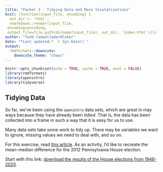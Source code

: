 ```yaml
---
title: "Packet 3 - Tidying Data and More Visulatizations"
knit: (function(input_file, encoding) {
  out_dir <- 'html';
  rmarkdown::render(input_file,
 encoding=encoding,
 output_file=file.path(dirname(input_file), out_dir, 'index.html'))})
author: "Todd CadwalladerOlsker"
date: "*Last updated:* `r Sys.Date()`"
output:
  rmdformats::downcute:
    downcute_theme: "chaos"
---
```


```r
knitr::opts_chunk$set(echo = TRUE, cache = TRUE, eval = FALSE)
library(rmdformats)
library(openintro)
library(tidyverse)
```

## Tidying Data

So far, we've been using the `openintro` data sets, which are great in may ways because they have already been *tidied*. That is, the data has been collected into a frame in such a way that it is easy for us to use.

Many data sets take some work to tidy up. There may be variables we want to ignore, missing values we need to deal with, and so on. 

For this exercise, read [this article](https://web.archive.org/web/20160223192726/https://www.nytimes.com/2015/12/06/opinion/sunday/let-math-save-our-democracy.html). As an activity, I'd like to  recreate the mean-median difference for the 2012 Pennsylvania House election.

Start with this link: [download the results of the House elections from 1946-2020](https://dataverse.harvard.edu/dataset.xhtml?persistentId=doi:10.7910/DVN/IG0UN2).
